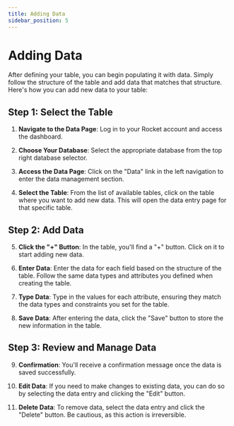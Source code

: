 ```yaml
---
title: Adding Data
sidebar_position: 5
---
```


# Adding Data

After defining your table, you can begin populating it with data. Simply follow the structure of the table and add data that matches that structure. Here's how you can add new data to your table:

## Step 1: Select the Table

1. **Navigate to the Data Page**: Log in to your Rocket account and access the dashboard.

2. **Choose Your Database**: Select the appropriate database from the top right database selector.

3. **Access the Data Page**: Click on the "Data" link in the left navigation to enter the data management section.

4. **Select the Table**: From the list of available tables, click on the table where you want to add new data. This will open the data entry page for that specific table.

## Step 2: Add Data

5. **Click the "+" Button**: In the table, you'll find a "+" button. Click on it to start adding new data.

6. **Enter Data**: Enter the data for each field based on the structure of the table. Follow the same data types and attributes you defined when creating the table.

7. **Type Data**: Type in the values for each attribute, ensuring they match the data types and constraints you set for the table.

8. **Save Data**: After entering the data, click the "Save" button to store the new information in the table.

## Step 3: Review and Manage Data

9. **Confirmation**: You'll receive a confirmation message once the data is saved successfully.

10. **Edit Data**: If you need to make changes to existing data, you can do so by selecting the data entry and clicking the "Edit" button.

11. **Delete Data**: To remove data, select the data entry and click the "Delete" button. Be cautious, as this action is irreversible.

